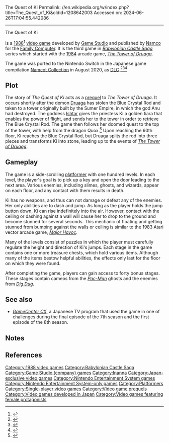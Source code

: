 The Quest of Ki
Permalink: //en.wikipedia.org/w/index.php?title=The_Quest_of_Ki&oldid=1208642003
Accessed on: 2024-06-26T17:04:55.442086



------
The Quest of Ki
{{Short description|1988 video game}}
{{Infobox video game
|image= Kainobouken thequestofki boxart.png
|developer= [[Game Studio (company)|Game Studio]]
|publisher= [[Namco]]
|designer=
|artist=Yuichiro Shinozaki
|director=[[Masanobu Endo]]
|writer=Masanobu Endo
|composer=Junko Ozawa
|series= ''[[Babylonian Castle Saga]]''
|released = {{vgrelease|JP|July 22, 1988}}
|genre= [[Platform game|Platform]]
|modes= [[Single-player video game|Single-player]]
|platforms= [[Famicom]]
}}

{{nihongo foot|'''''The Quest of Ki'''''|カイの冒険|Kai no Bōken|lead=yes|group=lower-alpha}} is a [[1988 in video gaming|1988]]<ref>{{cite magazine |last1=Ashcraft |first1=Brian |title=Japan's Reality-TV Gamer Just Keeps Playing and Playing and Playing... |url=https://www.wired.com/2007/10/pl-games-2/ |access-date=6 June 2022 |magazine=Wired |date=October 23, 2007}}</ref> [[video game]] developed by [[Game Studio (company)|Game Studio]] and published by [[Namco]] for the [[Nintendo Entertainment System|Family Computer]]. It is the third game in ''[[Babylonian Castle Saga]]'' series which started with the [[1984 in video gaming|1984]] arcade game, ''[[The Tower of Druaga]]''.

The game was ported to the Nintendo Switch in the Japanese game compilation [[Namcot Collection]] in August 2020, as [[Downloadable content|DLC]].<ref>{{Cite web|date=2020-06-18|title=Namcot Collection DLC waves two and three announced|url=https://www.gematsu.com/2020/06/namcot-collection-dlc-waves-two-and-three-announced|access-date=2021-02-25|website=Gematsu|language=en-US}}</ref><ref>{{cite news |last1=Wong |first1=Alistair |title=Namco Museum Archives Vol. 2 and Vol. 3 Games Lineup Introduced |url=https://www.siliconera.com/namco-museum-archives-introduces-vol-2-and-vol-3-games-lineup/ |access-date=6 June 2022 |work=Siliconera |date=19 June 2020}}</ref><ref>{{cite news |title=価格.com - 最大68％オフ、バンダイナムコが「Nintendo Switch アーリーサマーセール」開始 |url=https://news.kakaku.com/prdnews/cd=toy/ctcd=4143/id=107637/ |access-date=6 June 2022 |work=kakaku.com |language=ja}}</ref>

==Plot==
The story of ''The Quest of Ki'' acts as a [[prequel]] to ''The Tower of Druaga''. It occurs shortly after the demon [[The Tower of Druaga|Druaga]] has stolen the Blue Crystal Rod and taken to a tower originally built by the Sumer Empire, in which the god Anu had destroyed. The goddess [[Ishtar]] gives the priestess Ki a golden tiara that enables the power of flight, and sends her to the tower in order to retrieve The Blue Crystal Rod. The game then follows her doomed quest to the top of the tower, with help from the dragon Quox.<ref>{{Cite web|title=The Quest Of Ki (Video Game)|url=https://tvtropes.org/pmwiki/pmwiki.php/VideoGame/TheQuestOfKi|access-date=2021-04-12|website=TV Tropes}}</ref> Upon reaching the 60th floor, Ki reaches the Blue Crystal Rod, but Druaga splits the rod into three pieces and transforms Ki into stone, leading up to the events of ''[[The Tower of Druaga]]''.

==Gameplay==
The game is a side-scrolling [[platformer]] with one hundred levels. In each level, the player's goal is to pick up a key and open the door leading to the next area. Various enemies, including slimes, ghosts, and wizards, appear on each floor, and any contact with them results in death.

Ki has no weapons, and thus can not damage or defeat any of the enemies. Her only abilities are to dash and jump. As long as the player holds the jump button down, Ki can rise indefinitely into the air. However, contact with the ceiling or dashing against a wall will cause her to drop to the ground and become stunned for several seconds. This mechanic of floating and getting stunned from bumping against the walls or ceiling is similar to the 1983 Atari vector arcade game, ''[[Major Havoc]]''.

Many of the levels consist of puzzles in which the player must carefully regulate the height and direction of Ki's jumps. Each stage in the game contains one or more treasure chests, which hold various items. Although many of the items bestow helpful abilities, the effects only last for the floor on which they were found. 

After completing the game, players can gain access to forty bonus stages. These stages contain cameos from the ''[[Pac-Man]]'' ghosts and the enemies from ''[[Dig Dug]]''.

== See also ==
* ''[[GameCenter CX]]'', a Japanese TV program that used the game in one of challenges during the final episode of the 7th season and the first episode of the 8th season.

== Notes ==
{{notelist}}

== References ==
{{reflist}}

{{The Tower of Druaga}}

{{DEFAULTSORT:Quest of Ki}}
[[Category:1988 video games]]
[[Category:Babylonian Castle Saga]]
[[Category:Game Studio (company) games]]
[[Category:Inanna]]
[[Category:Japan-exclusive video games]]
[[Category:Nintendo Entertainment System games]]
[[Category:Nintendo Entertainment System-only games]]
[[Category:Platformers]]
[[Category:Single-player video games]]
[[Category:Video game prequels]]
[[Category:Video games developed in Japan]]
[[Category:Video games featuring female protagonists]]